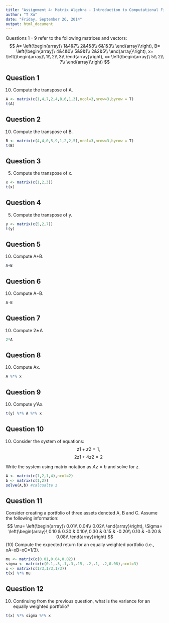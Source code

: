 ```yaml
---
title: "Assignment 4: Matrix Algebra - Introduction to Computational Finance and Financial Econometrics"
author: "T Xu"
date: "Friday, September 26, 2014"
output: html_document
---
```

Questions 1 - 9 refer to the following matrices and vectors: 
$$
A= \left(\begin{array}\
1&4&7\\
2&4&8\\
6&1&3\\
\end{array}\right),
B= \left(\begin{array}\
4&4&0\\
5&9&1\\
2&2&5\\
\end{array}\right),
x= \left(\begin{array}\
1\\
2\\
3\\
\end{array}\right),
x= \left(\begin{array}\
5\\
2\\
7\\
\end{array}\right)
$$

Question 1
-----------------
(10) Compute the transpose of A.
```r
A <- matrix(c(1,4,7,2,4,8,6,1,3),ncol=3,nrow=3,byrow = T)
t(A)
```
Question 2
----------
(10) Compute the transpose of B.
```r
B <- matrix(c(4,4,0,5,9,1,2,2,5),ncol=3,nrow=3,byrow = T)
t(B)
```
Question 3
-------------
(5) Compute the transpose of x.
```r
x <- matrix(c(1,2,3))
t(x)
```
Question 4
---------------
(5) Compute the transpose of y.
```r
y <- matrix(c(5,2,7))
t(y)
```
Question 5
------------
(10) Compute A+B.
```r
A+B
```
Question 6
----------------
(10) Compute A−B.
```r
A-B
```

Question 7
---------
(10) Compute 2∗A
```r
2*A
```
Question 8
-----------
(10) Compute Ax.
```r
A %*% x
```

Question 9
-----------
(10) Compute y′Ax.
```r
t(y) %*% A %*% x
```

Question 10
------------
(10) Consider the system of equations: 
$$z1+z2=1,$$
$$2z1+4z2=2$$

Write the system using matrix notation as $Az=b$ and solve for z.
```r
A <- matrix(c(1,2,1,4),ncol=2)
b <- matrix(c(1,2))
solve(A,b) #calcualte z
```

Question 11
------------------------
Consider creating a portfolio of three assets denoted A, B and C. Assume the following information: 
$$
\mu= \left(\begin{array}\
0.01\\
0.04\\
0.02\\
\end{array}\right),
\Sigma= \left(\begin{array}\
0.10 & 0.30 & 0.10\\
0.30 & 0.15 & -0.20\\
0.10 & -0.20 & 0.08\\
\end{array}\right)
$$
(10) Compute the expected return for an equally weighted portfolio (i.e., xA=xB=xC=1/3).
```r
mu <- matrix(c(0.01,0.04,0.02))
sigma <- matrix(c(0.1,.3,.1,.3,.15,-.2,.1,-.2,0.08),ncol=3)
x <- matrix(c(1/3,1/3,1/3))
t(x) %*% mu
```


Question 12
-------------------
(10) Continuing from the previous question, what is the variance for an equally weighted portfolio?
```r
t(x) %*% sigma %*% x
```
